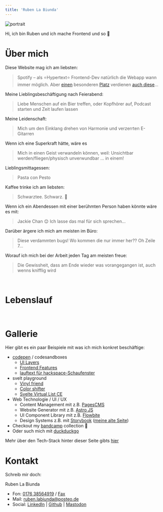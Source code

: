 ```yaml
---
title: 'Ruben La Biunda'
---
```


<style class="text-center"></style>

![portrait](/portrait2.jpg#img-sm)

<style class="text-center"></style>

Hi, ich bin Ruben und ich mache Frontend und so 👋

# Über mich

Diese Website mag ich am liebsten:

> Spotify – als ⭐Hypertext⭐ Frontend-Dev natürlich die Webapp wann immer möglich. Aber [einen](https://motherfuckingwebsite.com/) besonderen [Platz](https://ultimatemotherfuckingwebsite.com/) verdienen [auch diese](https://www.csszengarden.com/)…

Meine Lieblingsbeschäftigung nach Feierabend:

> Liebe Menschen auf ein Bier treffen, oder Kopfhörer auf, Podcast starten und Zeit laufen lassen

Meine Leidenschaft:

> Mich um den Einklang drehen von Harmonie und verzerrten E-Gitarren

Wenn ich eine Superkraft hätte, wäre es

> Mich in einen Geist verwandeln können, weil: Unsichtbar werden/fliegen/physisch unverwundbar … in einem!

Lieblingsmittagessen:

> Pasta con Pesto

Kaffee trinke ich am liebsten:

> Schwarztee. Schwarz. 🖤

Wenn ich ein Abendessen mit einer berühmten Person haben könnte wäre es mit:

> Jackie Chan 😌 Ich lasse das mal für sich sprechen…

Darüber ärgere ich mich am meisten im Büro:

> Diese verdammten bugs! Wo kommen die nur immer her?? Oh Zeile 7…

Worauf ich mich bei der Arbeit jeden Tag am meisten freue:

> Die Gewissheit, dass am Ende wieder was vorangegangen ist, auch wenns knifflig wird

<br page/>

# Lebenslauf


<CV />

<br page/>

# Gallerie

Hier gibt es ein paar Beispiele mit was ich mich konkret beschäftige:

- [codepen][cp] / codesandboxes
  - [UI Layers](https://codepen.io/Breaker222/pen/ZVOBVG)
  - [Frontend Features](https://codepen.io/Breaker222/pen/JjdwGav)
  - [lauftext für hackspace-Schaufenster](https://codesandbox.io/p/devbox/t525pv)
- svelt playground
  - [Vinyl friend](https://svelte.dev/playground/3e20cf8d6003497c8327737cf693af8f)
  - [Color shifter](https://svelte.dev/playground/172df99cf58242309ea8410bcc2f2eed?version=5.34.9)
  - [Svelte Virtual List CE](https://svelte.dev/playground/64a0fb4a44ad43d187a6ecd22411516a?version=5.34.9)
- Web Technologie / UI / UX
  - Content Management mit z.B. [PagesCMS](https://pagescms.org/)
  - Website Generator mit z.B. [Astro JS](https://astro.build/)
  - UI Component Library mit z.B. [Flowbite](https://flowbite.com/)
  - Design Systems z.B. mit [Storybook][sbjs] ([meine alte Seite][sb])
- Checkout my [bandcamp][bc] collection 🎵
- Oder such mich mit [duckduckgo](https://duckduckgo.com/?t=ffab&q=ruben+la+biunda)

[cp]: https://codepen.io/Breaker222/pens/showcase
[bc]: https://bandcamp.com/ironbizkit222
[sbjs]: https://storybook.js.org/
[sb]: https://conductor-polecat-71274.netlify.app/

Mehr über den Tech-Stack hinter dieser Seite gibts [hier](/about)

# Kontakt

Schreib mir doch:

Ruben La Biunda  
- Fon: [0176 38564919][tel] / [Fax][fax]  
- Mail: [ruben.labiunda@posteo.de][mail]  
- Social: [LinkedIn][li] | [Github][gh] | [Mastodon][ma]

[tel]: tel:+4917638564919
[fax]: https://openmoji.org/library/emoji-1F4E0/
[mail]: mailto:ruben.labiunda@posteo.de
[li]: https://www.linkedin.com/in/ruben-la-biunda-a142537a/
[gh]: https://github.com/gitbreaker222
[ma]: https://chaos.social/@Breaker222